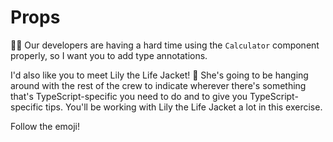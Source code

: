 # Props

👨‍💼 Our developers are having a hard time using the `Calculator` component
properly, so I want you to add type annotations.

I'd also like you to meet Lily the Life Jacket! 🦺 She's going to be hanging
around with the rest of the crew to indicate wherever there's something that's
TypeScript-specific you need to do and to give you TypeScript-specific tips.
You'll be working with Lily the Life Jacket a lot in this exercise.

Follow the emoji!
